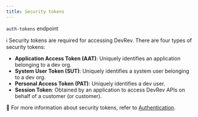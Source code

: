 ```yaml
---
title: Security tokens
---
```

`auth-tokens` endpoint

ℹ️ Security tokens are required for accessing DevRev. There are four types of security tokens:

- **Application Access Token (AAT)**: Uniquely identifies an application belonging to a dev org.
- **System User Token (SUT)**: Uniquely identifies a system user belonging to a dev org.
- **Personal Access Token (PAT)**: Uniquely identifies a dev user.
- **Session Token**: Obtained by an application to access DevRev APIs on behalf of a customer (or customer).

📌 For more information about security tokens, refer to [Authentication](/about/authentication).